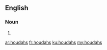 ==English==

===Noun===
{{head|en|plural}}

# {{plural of|houdah|lang=en}}

[[ar:houdahs]]
[[fr:houdahs]]
[[ku:houdahs]]
[[my:houdahs]]